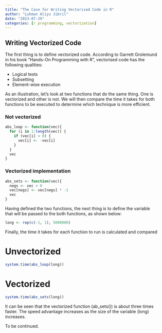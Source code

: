 ```yaml
---
title: "The Case for Writing Vectorised Code in R"
author: "Lukman Aliyu Jibril"
date: "2023-07-29"
categories: [r programming, vectorization]
---
```


## Writing Vectorized Code
The first thing is to define vectorized code. According to Garrett Grolemund in his book "Hands-On Programming with R", vectorised code has the following qualities:

- Logical tests
- Subsetting
- Element-wise execution

As an illustration, let's look at two functions that do the same thing. One is vectorized and other is not. We will then compare the time it takes for both functions to be executed to determine which technique is more efficient. 

###  Not vectorized

```r
abs_loop <- function(vec){
  for (i in 1:length(vec)) {
    if (vec[i] < 0) {
      vec[i] <- -vec[i]
    }
  }
  vec
}
```


###  Vectorized implementation

```r
abs_sets <- function(vec){
  negs <- vec < 0
  vec[negs] <- vec[negs] * -1
  vec
}
```

Having defined the two functions, the next thing is to define the variable that will be passed to the both functions, as shown below:

```r
long <- rep(c(-1, 1), 5000000)

```


Finally, the time it takes for each function to run is calculated and compared


# Unvectorized 
```r
system.time(abs_loop(long))

```


# Vectorized
```r
system.time(abs_sets(long))

```

It can be seen that the vectorized function (ab_sets()) is about three times faster. The speed advantage increases as the size of the variable (long) increases. 

To be continued. 